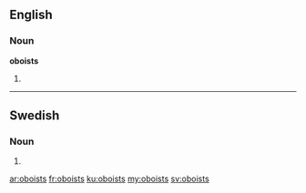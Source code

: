 ==English==

===Noun===
'''oboists'''

# {{plural of|[[oboist]]}}


----

==Swedish==

===Noun===
{{head|sv|noun form}}

# {{sv-noun-form-indef-gen|oboist}}

[[ar:oboists]]
[[fr:oboists]]
[[ku:oboists]]
[[my:oboists]]
[[sv:oboists]]
